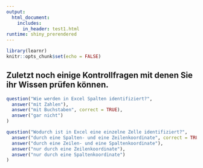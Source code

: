 ```yaml
---
output: 
  html_document:
    includes:
      in_header: test1.html
runtime: shiny_prerendered
---
```


```r
library(learnr)
knitr::opts_chunk$set(echo = FALSE)
```

## Zuletzt noch einige Kontrollfragen mit denen Sie ihr Wissen prüfen können.

```r
question("Wie werden in Excel Spalten identifiziert?",
  answer("mit Zahlen"),
  answer("mit Buchstaben", correct = TRUE),
  answer("gar nicht")
)
```


```r
question("Wodurch ist in Excel eine einzelne Zelle identifiziert?",
  answer("durch eine Spalten- und eine Zeilenkoordinate", correct = TRUE),
  answer("durch eine Zeilen- und eine Spaltenkoordinate"),
  answer("nur durch eine Zeilenkoordinate"),
  answer("nur durch eine Spaltenkoordinate")
)
```

<div data-iframe-height></div>
